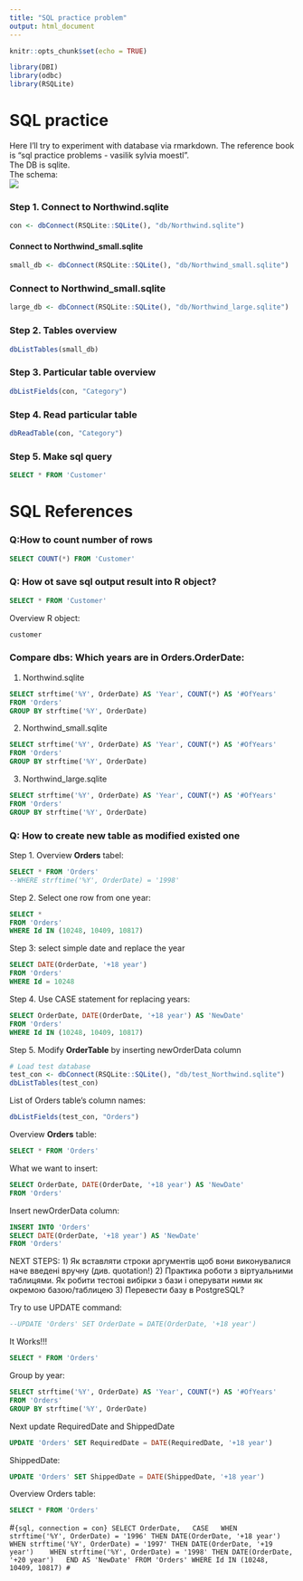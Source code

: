 ```yaml
---
title: "SQL practice problem"
output: html_document
---
```


```r
knitr::opts_chunk$set(echo = TRUE)

library(DBI)
library(odbc)
library(RSQLite)
```

# SQL practice

Here I'll try to experiment with database via rmarkdown. The reference book is "sql practice problems - vasilik sylvia moestl".  
The DB is sqlite.  
The schema:  
![](https://raw.githubusercontent.com/cjlee/northwind/master/images/Northwind.png)  

### Step 1. Connect to Northwind.sqlite

```r
con <- dbConnect(RSQLite::SQLite(), "db/Northwind.sqlite")
```

#### Connect to Northwind_small.sqlite
```r
small_db <- dbConnect(RSQLite::SQLite(), "db/Northwind_small.sqlite")
```

### Connect to Northwind_small.sqlite
```r
large_db <- dbConnect(RSQLite::SQLite(), "db/Northwind_large.sqlite")
```

### Step 2. Tables overview
```r
dbListTables(small_db)
```

### Step 3. Particular table overview
```r
dbListFields(con, "Category")
```

### Step 4. Read particular table
```r
dbReadTable(con, "Category")
```

### Step 5. Make sql query

```sql
SELECT * FROM 'Customer'
```

# SQL References

### Q:How to count number of rows
```sql
SELECT COUNT(*) FROM 'Customer'
```

### Q: How ot save sql output result into R object?

```sql
SELECT * FROM 'Customer'
```

Overview R object:
```r
customer
```

### Compare dbs: Which years are in Orders.OrderDate:
1) Northwind.sqlite
```sql
SELECT strftime('%Y', OrderDate) AS 'Year', COUNT(*) AS '#OfYears'
FROM 'Orders'
GROUP BY strftime('%Y', OrderDate)
```
2) Northwind_small.sqlite
```sql
SELECT strftime('%Y', OrderDate) AS 'Year', COUNT(*) AS '#OfYears'
FROM 'Orders'
GROUP BY strftime('%Y', OrderDate)
```
3) Northwind_large.sqlite
```sql
SELECT strftime('%Y', OrderDate) AS 'Year', COUNT(*) AS '#OfYears'
FROM 'Orders'
GROUP BY strftime('%Y', OrderDate)
```

### Q: How to create new table as modified existed one

Step 1. Overview **Orders** tabel:
```sql
SELECT * FROM 'Orders'
--WHERE strftime('%Y', OrderDate) = '1998'
```

Step 2. Select one row from one year:
```sql
SELECT *
FROM 'Orders'
WHERE Id IN (10248, 10409, 10817)
```
Step 3: select simple date and replace the year 
```sql
SELECT DATE(OrderDate, '+18 year')
FROM 'Orders'
WHERE Id = 10248
```
Step 4. Use CASE statement for replacing years:
```sql
SELECT OrderDate, DATE(OrderDate, '+18 year') AS 'NewDate'
FROM 'Orders'
WHERE Id IN (10248, 10409, 10817)
```
Step 5. Modify **OrderTable** by inserting newOrderData column
```r
# Load test database
test_con <- dbConnect(RSQLite::SQLite(), "db/test_Northwind.sqlite")
dbListTables(test_con)
```

List of Orders table's column names:
```r
dbListFields(test_con, "Orders")
```

Overview **Orders** table:
```sql
SELECT * FROM 'Orders'
```
What we want to insert:
```sql
SELECT OrderDate, DATE(OrderDate, '+18 year') AS 'NewDate'
FROM 'Orders'
```
Insert newOrderData column:
```sql
INSERT INTO 'Orders'
SELECT DATE(OrderDate, '+18 year') AS 'NewDate'
FROM 'Orders'
```
NEXT STEPS:
1) Як вставляти строки аргументів щоб вони виконувалися наче введені вручну (див. quotation!)
2) Практика роботи з віртуальними таблицями. Як робити тестові вибірки з бази і оперувати ними як окремою базою/таблицею
3) Перевести базу в PostgreSQL?

Try to use UPDATE command:
```sql
--UPDATE 'Orders' SET OrderDate = DATE(OrderDate, '+18 year')
```
It Works!!!
```sql
SELECT * FROM 'Orders'
```
Group by year:
```sql
SELECT strftime('%Y', OrderDate) AS 'Year', COUNT(*) AS '#OfYears'
FROM 'Orders'
GROUP BY strftime('%Y', OrderDate)
```
Next update RequiredDate and ShippedDate
```sql
UPDATE 'Orders' SET RequiredDate = DATE(RequiredDate, '+18 year')
```
ShippedDate:
```sql
UPDATE 'Orders' SET ShippedDate = DATE(ShippedDate, '+18 year')
```
Overview Orders table:
```sql
SELECT * FROM 'Orders'
```

#```{sql, connection = con}
SELECT OrderDate,
  CASE
  WHEN strftime('%Y', OrderDate) = '1996' THEN DATE(OrderDate, '+18 year') 
  WHEN strftime('%Y', OrderDate) = '1997' THEN DATE(OrderDate, '+19 year') 
  WHEN strftime('%Y', OrderDate) = '1998' THEN DATE(OrderDate, '+20 year')
  END AS 'NewDate'
FROM 'Orders'
WHERE Id IN (10248, 10409, 10817)
#```